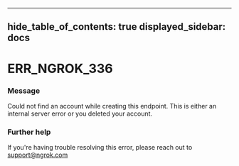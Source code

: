 

---
hide_table_of_contents: true
displayed_sidebar: docs
---


# ERR_NGROK_336

### Message
Could not find an account while creating this endpoint. This is either an internal server error or you deleted your account.

<ErrorDetails error="err_ngrok_336" />



### Further help
If you're having trouble resolving this error, please reach out to [support@ngrok.com](mailto:support@ngrok.com?subject=Help%20with%20ERR_NGROK_336)

